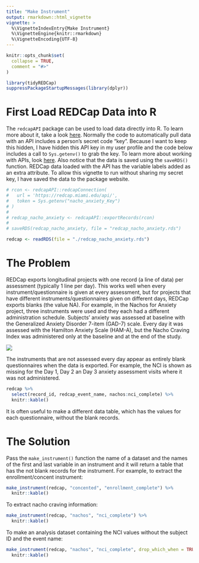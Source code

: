 ```yaml
---
title: "Make Instrument"
output: rmarkdown::html_vignette
vignette: >
  %\VignetteIndexEntry{Make Instrument}
  %\VignetteEngine{knitr::rmarkdown}
  %\VignetteEncoding{UTF-8}
---
```


```r
knitr::opts_chunk$set(
  collapse = TRUE,
  comment = "#>"
)
```

```r
library(tidyREDCap)
suppressPackageStartupMessages(library(dplyr))
```

# First Load REDCap Data into R
The `redcapAPI` package can be used to load data directly into R.  To learn more about it, take a look [here](https://github.com/nutterb/redcapAPI/wiki).  Normally the code to automatically pull data with an API includes a person's secret code "key".  Because I want to keep this hidden, I have hidden this API key in my user profile and the code below includes a call to `Sys.getenv()` to grab the key.  To learn more about working with APIs, look [here](https://daattali.gitbooks.io/stat545-ubc-github-io/bit003_api-key-env-var.html). Also notice that the data is saved using the `saveRDS()` function. REDCap data loaded with the API has the variable labels added as an extra attribute.  To allow this vignette to run without sharing my secret key, I have saved the data to the package website.

```r

# rcon <- redcapAPI::redcapConnection(
#   url = 'https://redcap.miami.edu/api/',
#   token = Sys.getenv("nacho_anxiety_Key")
# )
# 
# redcap_nacho_anxiety <- redcapAPI::exportRecords(rcon)
# 
# saveRDS(redcap_nacho_anxiety, file = "redcap_nacho_anxiety.rds")

redcap <- readRDS(file = "./redcap_nacho_anxiety.rds")
```

# The Problem 

REDCap exports longitudinal projects with one record (a line of data) per assessment (typically 1 line per day).  This works well when every instrument/questionnaire is given at every assessment, but for projects that have different instruments/questionnaires given on different days, REDCap exports blanks (the value NA).  For example, in the Nachos for Anxiety project, three instruments were used and they each had a different administration schedule. Subjects' anxiety was assessed at baseline with the Generalized Anxiety Disorder 7-item (GAD-7) scale. Every day it was assessed with the Hamilton Anxiety Scale (HAM-A), but the Nacho Craving Index was administered only at the baseline and at the end of the study. 

![](./schedule.png)

The instruments that are not assessed every day appear as entirely blank questionnaires when the data is exported.  For example, the NCI is shown as missing for the Day 1, Day 2 an Day 3 anxiety assessment visits where it was not administered. 

```r
redcap %>% 
  select(record_id, redcap_event_name, nachos:nci_complete) %>% 
  knitr::kable()
```


It is often useful to make a different data table, which has the values for each questionnaire, without the blank records. 

# The Solution

Pass the `make_instrument()` function the name of a dataset and the names of the first and last variable in an instrument and it will return a table that has the not blank records for the instrument.  For example, to extract the enrollment/concent instrument:

```r
make_instrument(redcap, "concented", "enrollment_complete") %>% 
  knitr::kable()
```

To extract nacho craving information:

```r
make_instrument(redcap, "nachos", "nci_complete") %>% 
  knitr::kable()
```

To make an analysis dataset containing the NCI values without the subject ID and the event name:

```r
make_instrument(redcap, "nachos", "nci_complete", drop_which_when = TRUE) %>% 
  knitr::kable()
```

